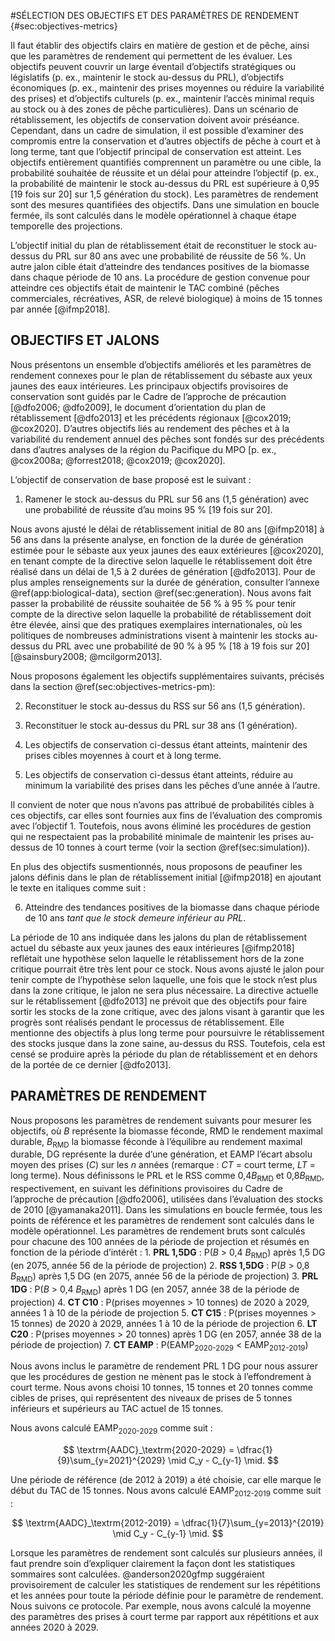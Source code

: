 #SÉLECTION DES OBJECTIFS ET DES PARAMÈTRES DE RENDEMENT {#sec:objectives-metrics}

Il faut établir des objectifs clairs en matière de gestion et de pêche, ainsi que les paramètres de rendement qui permettent de les évaluer. 
Les objectifs peuvent couvrir un large éventail d’objectifs stratégiques ou législatifs (p. ex., maintenir le stock au-dessus du PRL), d’objectifs économiques (p. ex., maintenir des prises moyennes ou réduire la variabilité des prises) et d’objectifs culturels (p. ex., maintenir l’accès minimal requis au stock ou à des zones de pêche particulières). Dans un scénario de rétablissement, les objectifs de conservation doivent avoir préséance. Cependant, dans un cadre de simulation, il est possible d’examiner des compromis entre la conservation et d’autres objectifs de pêche à court et à long terme, tant que l’objectif principal de conservation est atteint. 
Les objectifs entièrement quantifiés comprennent un paramètre ou une cible, la probabilité souhaitée de réussite et un délai pour atteindre l’objectif (p. ex., la probabilité de maintenir le stock au-dessus du PRL est supérieure à 0,95 [19 fois sur 20] sur 1,5 génération du stock). 
Les paramètres de rendement sont des mesures quantifiées des objectifs. Dans une simulation en boucle fermée, ils sont calculés dans le modèle opérationnel à chaque étape temporelle des projections.

L’objectif initial du plan de rétablissement était de reconstituer le stock au-dessus du PRL sur 80 ans avec une probabilité de réussite de 56 %. Un autre jalon cible était d’atteindre des tendances positives de la biomasse dans chaque période de 10 ans. 
La procédure de gestion convenue pour atteindre ces objectifs était de maintenir le TAC combiné (pêches commerciales, récréatives, ASR, de relevé biologique) à moins de 15 tonnes par année [@ifmp2018].


## OBJECTIFS ET JALONS {#sec:objectives-metrics-obj}

Nous présentons un ensemble d’objectifs améliorés et les paramètres de rendement connexes pour le plan de rétablissement du sébaste aux yeux jaunes des eaux intérieures. 
Les principaux objectifs provisoires de conservation sont guidés par le Cadre de l’approche de précaution [@dfo2006; @dfo2009], le document d’orientation du plan de rétablissement [@dfo2013] et les précédents régionaux [@cox2019; @cox2020]. 
D’autres objectifs liés au rendement des pêches et à la variabilité du rendement annuel des pêches sont fondés sur des précédents dans d’autres analyses de la région du Pacifique du MPO [p. ex., @cox2008a; @forrest2018; @cox2019; @cox2020].


L’objectif de conservation de base proposé est le suivant :

1. Ramener le stock au-dessus du PRL sur 56 ans (1,5 génération) avec une probabilité de réussite d’au moins 95 % [19 fois sur 20].

Nous avons ajusté le délai de rétablissement initial de 80 ans [@ifmp2018] à 56 ans dans la présente analyse, en fonction de la durée de génération estimée pour le sébaste aux yeux jaunes des eaux extérieures [@cox2020], en tenant compte de la directive selon laquelle le rétablissement doit être réalisé dans un délai de 1,5 à 2 durées de génération [@dfo2013]. 
Pour de plus amples renseignements sur la durée de génération, consulter l’annexe \@ref(app:biological-data), section \@ref(sec:generation). 
Nous avons fait passer la probabilité de réussite souhaitée de 56 % à 95 % pour tenir compte de la directive selon laquelle la probabilité de rétablissement doit être élevée, ainsi que des pratiques exemplaires internationales, où les politiques de nombreuses administrations visent à maintenir les stocks au-dessus du PRL avec une probabilité de 90 % à 95 % [18 à 19 fois sur 20] [@sainsbury2008; @mcilgorm2013].


Nous proposons également les objectifs supplémentaires suivants, précisés dans la section \@ref(sec:objectives-metrics-pm):

2. Reconstituer le stock au-dessus du RSS sur 56 ans (1,5 génération).

3. Reconstituer le stock au-dessus du PRL sur 38 ans (1 génération).

4. Les objectifs de conservation ci-dessus étant atteints, maintenir des prises cibles moyennes à court et à long terme.

5. Les objectifs de conservation ci-dessus étant atteints, réduire au minimum la variabilité des prises dans les pêches d’une année à l’autre.

Il convient de noter que nous n’avons pas attribué de probabilités cibles à ces objectifs, car elles sont fournies aux fins de l’évaluation des compromis avec l’objectif 1. 
Toutefois, nous avons éliminé les procédures de gestion qui ne respectaient pas la probabilité minimale de maintenir les prises au-dessus de 10 tonnes à court terme (voir la section \@ref(sec:simulation)).

En plus des objectifs susmentionnés, nous proposons de peaufiner les jalons définis dans le plan de rétablissement initial [@ifmp2018] en ajoutant le texte en italiques comme suit :

6. Atteindre des tendances positives de la biomasse dans chaque période de 10 ans *tant que le stock demeure inférieur au PRL*.

La période de 10 ans indiquée dans les jalons du plan de rétablissement actuel du sébaste aux yeux jaunes des eaux intérieures [@ifmp2018] reflétait une hypothèse selon laquelle le rétablissement hors de la zone critique pourrait être très lent pour ce stock. 
Nous avons ajusté le jalon pour tenir compte de l’hypothèse selon laquelle, une fois que le stock n’est plus dans la zone critique, le jalon ne sera plus nécessaire. 
La directive actuelle sur le rétablissement [@dfo2013] ne prévoit que des objectifs pour faire sortir les stocks de la zone critique, avec des jalons visant à garantir que les progrès sont réalisés pendant le processus de rétablissement. 
Elle mentionne des objectifs à plus long terme pour poursuivre le rétablissement des stocks jusque dans la zone saine, au-dessus du RSS. 
Toutefois, cela est censé se produire après la période du plan de rétablissement et en dehors de la portée de ce dernier [@dfo2013].


## PARAMÈTRES DE RENDEMENT {#sec:objectives-metrics-pm}

Nous proposons les paramètres de rendement suivants pour mesurer les objectifs, où *B* représente la biomasse féconde, RMD le rendement maximal durable, *B*~RMD~ la biomasse féconde à l’équilibre au rendement maximal durable, DG représente la durée d’une génération, et EAMP l’écart absolu moyen des prises ($C$) sur les $n$ années (remarque : *CT* = court terme, *LT* = long terme). 
Nous définissons le PRL et le RSS comme 0,4*B*~RMD~ et 0,8*B*~RMD~, respectivement, en suivant les définitions provisoires du Cadre de l’approche de précaution [@dfo2006], utilisées dans l’évaluation des stocks de 2010 [@yamanaka2011]. 
Dans les simulations en boucle fermée, tous les points de référence et les paramètres de rendement sont calculés dans le modèle opérationnel. 
Les paramètres de rendement bruts sont calculés pour chacune des 100 années de la période de projection et résumés en fonction de la période d’intérêt :
1. **PRL 1,5DG** : P(*B* > 0,4 *B*~RMD~) après 1,5 DG (en 2075, année 56 de la période de projection)
2. **RSS 1,5DG** : P(*B* > 0,8 *B*~RMD~) après 1,5 DG (en 2075, année 56 de la période de projection)
3. **PRL 1DG** : P(*B* > 0,4 *B*~RMD~) après 1 DG (en 2057, année 38 de la période de projection)
4. **CT C10** : P(prises moyennes > 10 tonnes) de 2020 à 2029, années 1 à 10 de la période de projection 
5. **CT C15** : P(prises moyennes > 15 tonnes) de 2020 à 2029, années 1 à 10 de la période de projection
<!-- 6. ST C20: P(catch > 20 t) during 2020--2029 RF: we don't report this one-->
6. **LT C20** : P(prises moyennes > 20 tonnes) après 1 DG (en 2057, année 38 de la période de projection)
7. **CT EAMP** : P(EAMP~2020-2029~ < EAMP~2012-2019~)


Nous avons inclus le paramètre de rendement PRL 1 DG pour nous assurer que les procédures de gestion ne mènent pas le stock à l’effondrement à court terme. 
Nous avons choisi 10 tonnes, 15 tonnes et 20 tonnes comme cibles de prises, qui représentent des niveaux de prises de 5 tonnes inférieurs et supérieurs au TAC actuel de 15 tonnes.

Nous avons calculé EAMP~2020-2029~ comme suit :


$$
\textrm{AADC}_\textrm{2020-2029} = \dfrac{1}{9}\sum_{y=2021}^{2029} \mid C_y - C_{y-1} \mid.
$$

Une période de référence (de 2012 à 2019) a été choisie, car elle marque le début du TAC de 15 tonnes. Nous avons calculé EAMP~2012-2019~ comme suit :

$$
\textrm{AADC}_\textrm{2012-2019} = \dfrac{1}{7}\sum_{y=2013}^{2019} \mid C_y - C_{y-1} \mid.
$$

Lorsque les paramètres de rendement sont calculés sur plusieurs années, il faut prendre soin d’expliquer clairement la façon dont les statistiques sommaires sont calculées. 
@anderson2020gfmp suggéraient provisoirement de calculer les statistiques de rendement sur les répétitions et les années pour toute la période définie pour le paramètre de rendement. 
Nous suivons ce protocole. 
Par exemple, nous avons calculé la moyenne des paramètres des prises à court terme par rapport aux répétitions et aux années 2020 à 2029.

